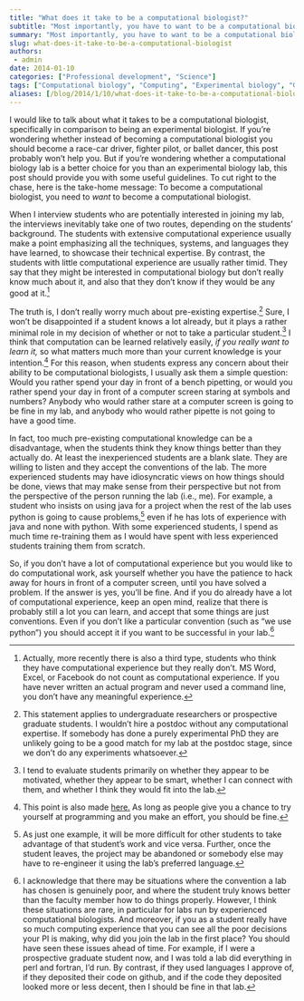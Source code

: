 ```yaml
---
title: "What does it take to be a computational biologist?"
subtitle: "Most importantly, you have to want to be a computational biologist."
summary: "Most importantly, you have to want to be a computational biologist."
slug: what-does-it-take-to-be-a-computational-biologist
authors:
 - admin
date: 2014-01-10
categories: ["Professional development", "Science"]
tags: ["Computational biology", "Computing", "Experimental biology", "Graduate school", "Undergraduates"]
aliases: [/blog/2014/1/10/what-does-it-take-to-be-a-computational-biologist]
---
```


I would like to talk about what it takes to be a computational biologist, specifically in comparison to being an experimental biologist. If you’re wondering whether instead of becoming a computational biologist you should become a race-car driver, fighter pilot, or ballet dancer, this post probably won’t help you. But if you’re wondering whether a computational biology lab is a better choice for you than an experimental biology lab, this post should provide you with some useful guidelines. To cut right to the chase, here is the take-home message: To become a computational biologist, you need to *want* to become a computational biologist.

When I interview students who are potentially interested in joining my lab, the interviews inevitably take one of two routes, depending on the students’ background. The students with extensive computational experience usually make a point emphasizing all the techniques, systems, and languages they have learned, to showcase their technical expertise. By contrast, the students with little computational experience are usually rather timid. They say that they might be interested in computational biology but don’t really know much about it, and also that they don’t know if they would be any good at it.[^1]

[^1]: Actually, more recently there is also a third type, students who think they have computational experience but they really don’t. MS Word, Excel, or Facebook do not count as computational experience. If you have never written an actual program and never used a command line, you don’t have any meaningful experience.


The truth is, I don’t really worry much about pre-existing expertise.[^2] Sure, I won’t be disappointed if a student knows a lot already, but it plays a rather minimal role in my decision of whether or not to take a particular student.[^3] I think that computation can be learned relatively easily, *if you really want to learn it,* so what matters much more than your current knowledge is your intention.[^4] For this reason, when students express any concern about their ability to be computational biologists, I usually ask them a simple question: Would you rather spend your day in front of a bench pipetting, or would you rather spend your day in front of a computer screen staring at symbols and numbers? Anybody who would rather stare at a computer screen is going to be fine in my lab, and anybody who would rather pipette is not going to have a good time.

[^2]: This statement applies to undergraduate researchers or prospective graduate students. I wouldn’t hire a postdoc without any computational expertise. If somebody has done a purely experimental PhD they are unlikely going to be a good match for my lab at the postdoc stage, since we don’t do any experiments whatsoever.

[^3]: I tend to evaluate students primarily on whether they appear to be motivated, whether they appear to be smart, whether I can connect with them, and whether I think they would fit into the lab.

[^4]: This point is also made [here.](http://pgbovine.net/tech-privilege.htm) As long as people give you a chance to try yourself at programming and you make an effort, you should be fine.


In fact, too much pre-existing computational knowledge can be a disadvantage, when the students think they know things better than they actually do. At least the inexperienced students are a blank slate. They are willing to listen and they accept the conventions of the lab. The more experienced students may have idiosyncratic views on how things should be done, views that may make sense from their perspective but not from the perspective of the person running the lab (i.e., me). For example, a student who insists on using java for a project when the rest of the lab uses python is going to cause problems,[^5] even if he has lots of experience with java and none with python. With some experienced students, I spend as much time re-training them as I would have spent with less experienced students training them from scratch.

[^5]: As just one example, it will be more difficult for other students to take advantage of that student’s work and vice versa. Further, once the student leaves, the project may be abandoned or somebody else may have to re-engineer it using the lab’s preferred language.


So, if you don’t have a lot of computational experience but you would like to do computational work, ask yourself whether you have the patience to hack away for hours in front of a computer screen, until you have solved a problem. If the answer is yes, you’ll be fine. And if you do already have a lot of computational experience, keep an open mind, realize that there is probably still a lot you can learn, and accept that some things are just conventions.  Even if you don’t like a particular convention (such as “we use python”) you should accept it if you want to be successful in your lab.[^6]

[^6]: I acknowledge that there may be situations where the convention a lab has chosen is genuinely poor, and where the student truly knows better than the faculty member how to do things properly. However, I think these situations are rare, in particular for labs run by experienced computational biologists. And moreover, if you as a student really have so much computing experience that you can see all the poor decisions your PI is making, why did you join the lab in the first place? You should have seen these issues ahead of time. For example, if I were a prospective graduate student now, and I was told a lab did everything in perl and fortran, I’d run. By contrast, if they used languages I approve of, if they deposited their code on github, and if the code they deposited looked more or less decent, then I should be fine in that lab.  
